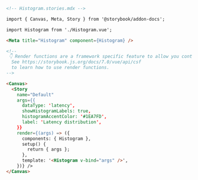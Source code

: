 ```md
<!-- Histogram.stories.mdx -->

import { Canvas, Meta, Story } from '@storybook/addon-docs';

import Histogram from './Histogram.vue';

<Meta title="Histogram" component={Histogram} />

<!--
 👇 Render functions are a framework specific feature to allow you control on how the component renders.
  See https://storybook.js.org/docs/7.0/vue/api/csf
  to learn how to use render functions.
-->

<Canvas>
  <Story
    name="Default"
    args={{
      dataType: 'latency',
      showHistogramLabels: true,
      histogramAccentColor: '#1EA7FD',
      label: 'Latency distribution',
    }}
    render={(args) => ({
      components: { Histogram },
      setup() {
        return { args };
      },
      template: '<Histogram v-bind="args" />',
    })} />
</Canvas>
```